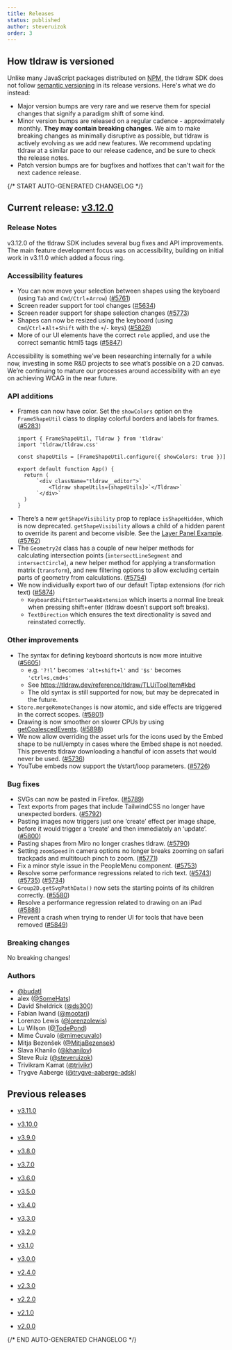 ```yaml
---
title: Releases
status: published
author: steveruizok
order: 3
---
```


## How tldraw is versioned

Unlike many JavaScript packages distributed on [NPM](https://www.npmjs.com/), the tldraw SDK does not follow [semantic versioning](https://semver.org/) in its release versions. Here's what we do instead:

- Major version bumps are very rare and we reserve them for special changes that signify a paradigm shift of some kind.
- Minor version bumps are released on a regular cadence - approximately monthly. **They may contain breaking changes**. We aim to make breaking changes as minimally disruptive as possible, but tldraw is actively evolving as we add new features. We recommend updating tldraw at a similar pace to our release cadence, and be sure to check the release notes.
- Patch version bumps are for bugfixes and hotfixes that can't wait for the next cadence release.

{/* START AUTO-GENERATED CHANGELOG */}

## Current release: [v3.12.0](/releases/v3.12.0)

### Release Notes

v3.12.0 of the tldraw SDK includes several bug fixes and API improvements. The main feature development focus was on accessibility, building on initial work in v3.11.0 which added a focus ring.

### Accessibility features

- You can now move your selection between shapes using the keyboard (using `Tab` and `Cmd/Ctrl`+`Arrow`) ([#5761](https://github.com/tldraw/tldraw/pull/5761))
- Screen reader support for tool changes ([#5634](https://github.com/tldraw/tldraw/pull/5634))
- Screen reader support for shape selection changes ([#5773](https://github.com/tldraw/tldraw/pull/5773))
- Shapes can now be resized using the keyboard (using `Cmd`/`Ctrl`+`Alt`+`Shift` with the `+`/`-` keys) ([#5826](https://github.com/tldraw/tldraw/pull/5826))
- More of our UI elements have the correct `role` applied, and use the correct semantic html5 tags ([#5847](https://github.com/tldraw/tldraw/pull/5847))

Accessibility is something we’ve been researching internally for a while now, investing in some R&D projects to see what’s possible on a 2D canvas. We’re continuing to mature our processes around accessibility with an eye on achieving WCAG in the near future.

### API additions

- Frames can now have color. Set the `showColors` option on the `FrameShapeUtil` class to display colorful borders and labels for frames. ([#5283](https://github.com/tldraw/tldraw/pull/5283))
  ```tsx
  import { FrameShapeUtil, Tldraw } from 'tldraw'
  import 'tldraw/tldraw.css'

  const shapeUtils = [FrameShapeUtil.configure({ showColors: true })]

  export default function App() {
  	return (
  		`<div className="tldraw__editor">`
  			<Tldraw shapeUtils={shapeUtils}>`</Tldraw>`
  		`</div>`
  	)
  }
  ```
- There’s a new `getShapeVisibility` prop to replace `isShapeHidden`, which is now deprecated. `getShapeVisibility` allows a child of a hidden parent to override its parent and become visible. See the [Layer Panel Example](https://tldraw.dev/examples/ui/layer-panel). ([#5762](https://github.com/tldraw/tldraw/pull/5762))
- The `Geometry2d` class has a couple of new helper methods for calculating intersection points (`intersectLineSegment` and `intersectCircle`), a new helper method for applying a transformation matrix (`transform`), and new filtering options to allow excluding certain parts of geometry from calculations. ([#5754](https://github.com/tldraw/tldraw/pull/5754))
- We now individually export two of our default Tiptap extensions (for rich text) ([#5874](https://github.com/tldraw/tldraw/pull/5874))
  - `KeyboardShiftEnterTweakExtension` which inserts a normal line break when pressing shift+enter (tldraw doesn’t support soft breaks).
  - `TextDirection` which ensures the text directionality is saved and reinstated correctly.

### Other improvements

- The syntax for defining keyboard shortcuts is now more intuitive ([#5605](https://github.com/tldraw/tldraw/pull/5605))
  - e.g. `'?!l’` becomes `'alt+shift+l'` and `'$s'` becomes `'ctrl+s,cmd+s'`
  - See https://tldraw.dev/reference/tldraw/TLUiToolItem#kbd
  - The old syntax is still supported for now, but may be deprecated in the future.
- `Store.mergeRemoteChanges` is now atomic, and side effects are triggered in the correct scopes. ([#5801](https://github.com/tldraw/tldraw/pull/5801))
- Drawing is now smoother on slower CPUs by using [getCoalescedEvents](https://developer.mozilla.org/en-US/docs/Web/API/PointerEvent/getCoalescedEvents). ([#5898](https://github.com/tldraw/tldraw/pull/5898))
- We now allow overriding the asset urls for the icons used by the Embed shape to be null/empty in cases where the Embed shape is not needed. This prevents tldraw downloading a handful of icon assets that would never be used. ([#5736](https://github.com/tldraw/tldraw/pull/5736))
- YouTube embeds now support the t/start/loop parameters. ([#5726](https://github.com/tldraw/tldraw/pull/5726))

### Bug fixes

- SVGs can now be pasted in Firefox. ([#5789](https://github.com/tldraw/tldraw/pull/5789))
- Text exports from pages that include TailwindCSS no longer have unexpected borders. ([#5792](https://github.com/tldraw/tldraw/pull/5792))
- Pasting images now triggers just one ‘create’ effect per image shape, before it would trigger a ‘create’ and then immediately an ‘update’. ([#5800](https://github.com/tldraw/tldraw/pull/5800))
- Pasting shapes from Miro no longer crashes tldraw. ([#5790](https://github.com/tldraw/tldraw/pull/5790))
- Setting `zoomSpeed` in camera options no longer breaks zooming on safari trackpads and multitouch pinch to zoom. ([#5771](https://github.com/tldraw/tldraw/pull/5771))
- Fix a minor style issue in the PeopleMenu component. ([#5753](https://github.com/tldraw/tldraw/pull/5753))
- Resolve some performance regressions related to rich text. ([#5743](https://github.com/tldraw/tldraw/pull/5743)) ([#5735](https://github.com/tldraw/tldraw/pull/5735)) ([#5734](https://github.com/tldraw/tldraw/pull/5734))
- `Group2D.getSvgPathData()` now sets the starting points of its children correctly. ([#5580](https://github.com/tldraw/tldraw/pull/5580))
- Resolve a performance regression related to drawing on an iPad ([#5888](https://github.com/tldraw/tldraw/pull/5888))
- Prevent a crash when trying to render UI for tools that have been removed ([#5849](https://github.com/tldraw/tldraw/pull/5849))

### Breaking changes

No breaking changes!

### Authors

- [@budatl](https://github.com/budatl)
- alex ([@SomeHats](https://github.com/SomeHats))
- David Sheldrick ([@ds300](https://github.com/ds300))
- Fabian Iwand ([@mootari](https://github.com/mootari))
- Lorenzo Lewis ([@lorenzolewis](https://github.com/lorenzolewis))
- Lu Wilson ([@TodePond](https://github.com/TodePond))
- Mime Čuvalo ([@mimecuvalo](https://github.com/mimecuvalo))
- Mitja Bezenšek ([@MitjaBezensek](https://github.com/MitjaBezensek))
- Slava Khanilo ([@khanilov](https://github.com/khanilov))
- Steve Ruiz ([@steveruizok](https://github.com/steveruizok))
- Trivikram Kamat ([@trivikr](https://github.com/trivikr))
- Trygve Aaberge ([@trygve-aaberge-adsk](https://github.com/trygve-aaberge-adsk))

## Previous releases

- [v3.11.0](/releases/v3.11.0)

- [v3.10.0](/releases/v3.10.0)

- [v3.9.0](/releases/v3.9.0)

- [v3.8.0](/releases/v3.8.0)

- [v3.7.0](/releases/v3.7.0)

- [v3.6.0](/releases/v3.6.0)

- [v3.5.0](/releases/v3.5.0)

- [v3.4.0](/releases/v3.4.0)

- [v3.3.0](/releases/v3.3.0)

- [v3.2.0](/releases/v3.2.0)

- [v3.1.0](/releases/v3.1.0)

- [v3.0.0](/releases/v3.0.0)

- [v2.4.0](/releases/v2.4.0)

- [v2.3.0](/releases/v2.3.0)

- [v2.2.0](/releases/v2.2.0)

- [v2.1.0](/releases/v2.1.0)

- [v2.0.0](/releases/v2.0.0)

{/* END AUTO-GENERATED CHANGELOG */}

